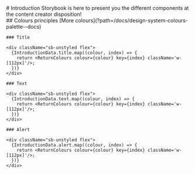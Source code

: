 
<Meta title="Introduction" />
<div className="sb-container">
  <div className="sb-section-title">
    # Introduction 
    Storybook is here to present you the different components at the content creator disposition!
  </div>
  <div className="sb-section-title">
    ## Colours principles 
    [More colours](?path=/docs/design-system-colours-palette--docs)

    ### Title

    <div className="sb-unstyled flex">
      {IntroductionData.title.map((colour, index) => {
        return <ReturnColours colour={colour} key={index} className='w-[112px]'/>;
      })}
    </div>

    ### Text

    <div className="sb-unstyled flex">
      {IntroductionData.text.map((colour, index) => {
        return <ReturnColours colour={colour} key={index} className='w-[112px]'/>;
      })}
    </div>

    ### Alert

    <div className="sb-unstyled flex">
      {IntroductionData.alert.map((colour, index) => {
        return <ReturnColours colour={colour} key={index} className='w-[112px]'/>;
      })}
    </div>

  </div>
</div>
